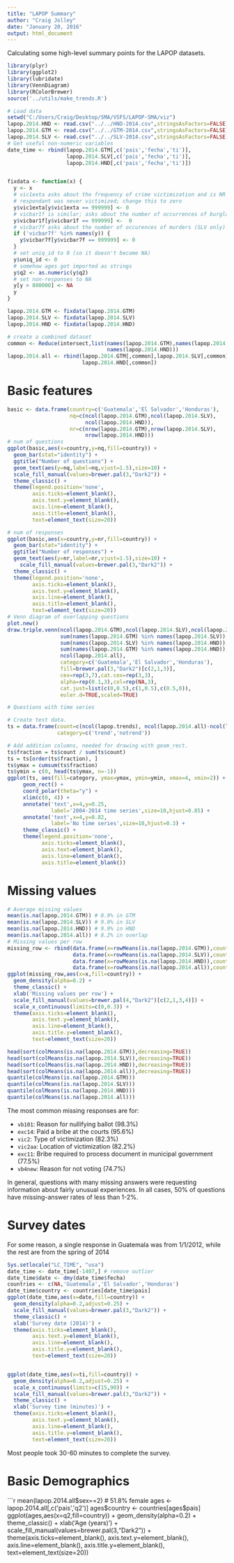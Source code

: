 ```yaml
---
title: "LAPOP Summary"
author: "Craig Jolley"
date: "January 20, 2016"
output: html_document
---
```


Calculating some high-level summary points for the LAPOP datasets.

```r
library(plyr)
library(ggplot2)
library(lubridate)
library(VennDiagram)
library(RColorBrewer)
source('../utils/make_trends.R')

# Load data
setwd("C:/Users/Craig/Desktop/SMA/VSFS/LAPOP-SMA/viz")
lapop.2014.HND <- read.csv("../../HND-2014.csv",stringsAsFactors=FALSE)
lapop.2014.GTM <- read.csv("../../GTM-2014.csv",stringsAsFactors=FALSE)
lapop.2014.SLV <- read.csv("../../SLV-2014.csv",stringsAsFactors=FALSE)
# Get useful non-numeric variables
date_time <- rbind(lapop.2014.GTM[,c('pais','fecha','ti')],
                   lapop.2014.SLV[,c('pais','fecha','ti')],
                   lapop.2014.HND[,c('pais','fecha','ti')])


fixdata <- function(x) {
  y <- x
  # vic1exta asks about the frequency of crime victimization and is NR if 
  # respondant was never victimized; change this to zero
  y$vic1exta[y$vic1exta == 999999] <- 0
  # vicbar1f is similar; asks about the number of occurrences of burglaries
  y$vicbar1f[y$vicbar1f == 999999] <-  0
  # vicbar7f asks about the number of occurences of murders (SLV only)
  if ('vicbar7f' %in% names(y)) {
    y$vicbar7f[y$vicbar7f == 999999] <- 0
  }
  # set uniq_id to 0 (so it doesn't become NA)
  y$uniq_id <- 0
  # somehow ages got imported as strings
  y$q2 <- as.numeric(y$q2)
  # set non-responses to NA
  y[y > 800000] <- NA
  y
}

lapop.2014.GTM <- fixdata(lapop.2014.GTM)
lapop.2014.SLV <- fixdata(lapop.2014.SLV)
lapop.2014.HND <- fixdata(lapop.2014.HND)

# create a combined dataset
common <- Reduce(intersect,list(names(lapop.2014.GTM),names(lapop.2014.SLV),
                                names(lapop.2014.HND)))
lapop.2014.all <- rbind(lapop.2014.GTM[,common],lapop.2014.SLV[,common],
                        lapop.2014.HND[,common])

```

# Basic features #

```r
basic <- data.frame(country=c('Guatemala','El Salvador','Honduras'),
                    nq=c(ncol(lapop.2014.GTM),ncol(lapop.2014.SLV),
                         ncol(lapop.2014.HND)),
                    nr=c(nrow(lapop.2014.GTM),nrow(lapop.2014.SLV),
                         nrow(lapop.2014.HND)))
# num of questions
ggplot(basic,aes(x=country,y=nq,fill=country)) +
  geom_bar(stat="identity") +
  ggtitle("Number of questions") +
  geom_text(aes(y=nq,label=nq,vjust=1.5),size=10) +
  scale_fill_manual(values=brewer.pal(3,"Dark2")) +
  theme_classic() +
  theme(legend.position='none',
        axis.ticks=element_blank(),
        axis.text.y=element_blank(),
        axis.line=element_blank(),
        axis.title=element_blank(),
        text=element_text(size=20))

# num of responses
ggplot(basic,aes(x=country,y=nr,fill=country)) +
  geom_bar(stat="identity") +
  ggtitle("Number of responses") +
  geom_text(aes(y=nr,label=nr,vjust=1.5),size=10) +
    scale_fill_manual(values=brewer.pal(3,"Dark2")) +
  theme_classic() +
  theme(legend.position='none',
        axis.ticks=element_blank(),
        axis.text.y=element_blank(),
        axis.line=element_blank(),
        axis.title=element_blank(),
        text=element_text(size=20))
# Venn diagram of overlapping questions
plot.new()
draw.triple.venn(ncol(lapop.2014.GTM),ncol(lapop.2014.SLV),ncol(lapop.2014.GTM),
                 sum(names(lapop.2014.GTM) %in% names(lapop.2014.SLV)),
                 sum(names(lapop.2014.SLV) %in% names(lapop.2014.HND)),
                 sum(names(lapop.2014.GTM) %in% names(lapop.2014.HND)),
                 ncol(lapop.2014.all),
                 category=c('Guatemala','El Salvador','Honduras'),
                 fill=brewer.pal(3,"Dark2")[c(2,1,3)],
                 cex=rep(3,7),cat.cex=rep(3,3),
                 alpha=rep(0.1,3),col=rep(NA,3),
                 cat.just=list(c(0,0.5),c(1,0.5),c(0.5,0)),
                 euler.d=TRUE,scaled=TRUE)

# Questions with time series

# Create test data.
ts = data.frame(count=c(ncol(lapop.trends), ncol(lapop.2014.all)-ncol(lapop.trends)), 
                category=c('trend','notrend'))

# Add addition columns, needed for drawing with geom_rect.
ts$fraction = ts$count / sum(ts$count)
ts = ts[order(ts$fraction), ]
ts$ymax = cumsum(ts$fraction)
ts$ymin = c(0, head(ts$ymax, n=-1))
ggplot(ts, aes(fill=category, ymax=ymax, ymin=ymin, xmax=4, xmin=2)) +
     geom_rect() +
     coord_polar(theta="y") +
     xlim(c(0, 4)) +
     annotate('text',x=4,y=0.25,
              label='2004-2014 time series',size=10,hjust=0.85) +
     annotate('text',x=4,y=0.82,
              label='No time series',size=10,hjust=0.3) +
     theme_classic() +
     theme(legend.position='none',
           axis.ticks=element_blank(),
           axis.text=element_blank(),
           axis.line=element_blank(),
           axis.title=element_blank())
```

# Missing values #

```r
# Average missing values
mean(is.na(lapop.2014.GTM)) # 8.9% in GTM
mean(is.na(lapop.2014.SLV)) # 9.0% in SLV
mean(is.na(lapop.2014.HND)) # 9.9% in HND
mean(is.na(lapop.2014.all)) # 8.2% in overlap
# Missing values per row
missing_row <- rbind(data.frame(x=rowMeans(is.na(lapop.2014.GTM)),country='GTM'),
                     data.frame(x=rowMeans(is.na(lapop.2014.SLV)),country='SLV'),
                     data.frame(x=rowMeans(is.na(lapop.2014.HND)),country='HND'),
                     data.frame(x=rowMeans(is.na(lapop.2014.all)),country='all'))
ggplot(missing_row,aes(x=x,fill=country)) +
  geom_density(alpha=0.2) +
  theme_classic() +
  xlab('Missing values per row') +
  scale_fill_manual(values=brewer.pal(4,"Dark2")[c(2,1,3,4)]) +
  scale_x_continuous(limits=c(0,0.3)) +
  theme(axis.ticks=element_blank(),
        axis.text.y=element_blank(),
        axis.line=element_blank(),
        axis.title.y=element_blank(),
        text=element_text(size=20))

head(sort(colMeans(is.na(lapop.2014.GTM)),decreasing=TRUE))
head(sort(colMeans(is.na(lapop.2014.SLV)),decreasing=TRUE))
head(sort(colMeans(is.na(lapop.2014.HND)),decreasing=TRUE))
head(sort(colMeans(is.na(lapop.2014.all)),decreasing=TRUE))
quantile(colMeans(is.na(lapop.2014.GTM)))
quantile(colMeans(is.na(lapop.2014.SLV)))
quantile(colMeans(is.na(lapop.2014.HND)))
quantile(colMeans(is.na(lapop.2014.all)))
```

The most common missing responses are for:

- `vb101`: Reason for nullifying ballot (98.3%)
- `exc14`: Paid a bribe at the courts (95.6%)
- `vic2`: Type of victimization (82.3%)
- `vic2aa`: Location of victimization (82.2%)
- `exc11`: Bribe required to process document in municipal government (77.5%)
- `vb4new`: Reason for not voting (74.7%)

In general, questions with many missing answers were requesting information about fairly unusual experiences. In all cases, 50% of questions have missing-answer rates of less than 1-2%.

# Survey dates #

For some reason, a single response in Guatemala was from 1/1/2012, while the rest are from the spring of 2014

```r
Sys.setlocale("LC_TIME", "usa")
date_time <- date_time[-1407,] # remove outlier
date_time$date <- dmy(date_time$fecha)
countries <- c(NA,'Guatemala','El Salvador','Honduras')
date_time$country <- countries[date_time$pais]
ggplot(date_time,aes(x=date,fill=country)) +
  geom_density(alpha=0.2,adjust=0.25) +
  scale_fill_manual(values=brewer.pal(3,"Dark2")) +
  theme_classic() +
  xlab('Survey date (2014)') +
  theme(axis.ticks=element_blank(),
        axis.text.y=element_blank(),
        axis.line=element_blank(),
        axis.title.y=element_blank(),
        text=element_text(size=20))


ggplot(date_time,aes(x=ti,fill=country)) +
  geom_density(alpha=0.2,adjust=0.25) +
  scale_x_continuous(limits=c(15,90)) +
  scale_fill_manual(values=brewer.pal(3,"Dark2")) +
  theme_classic() +
  xlab('Survey time (minutes)') +
  theme(axis.ticks=element_blank(),
        axis.text.y=element_blank(),
        axis.line=element_blank(),
        axis.title.y=element_blank(),
        text=element_text(size=20))
```

Most people took 30-60 minutes to complete the survey.

# Basic Demographics #

```r
mean(lapop.2014.all$sex==2) # 51.8% female
ages <- lapop.2014.all[,c('pais','q2')]
ages$country <- countries[ages$pais]
ggplot(ages,aes(x=q2,fill=country)) +
  geom_density(alpha=0.2) +
  theme_classic() +
  xlab('Age (years)') +
  scale_fill_manual(values=brewer.pal(3,"Dark2")) +
  theme(axis.ticks=element_blank(),
        axis.text.y=element_blank(),
        axis.line=element_blank(),
        axis.title.y=element_blank(),
        text=element_text(size=20))

